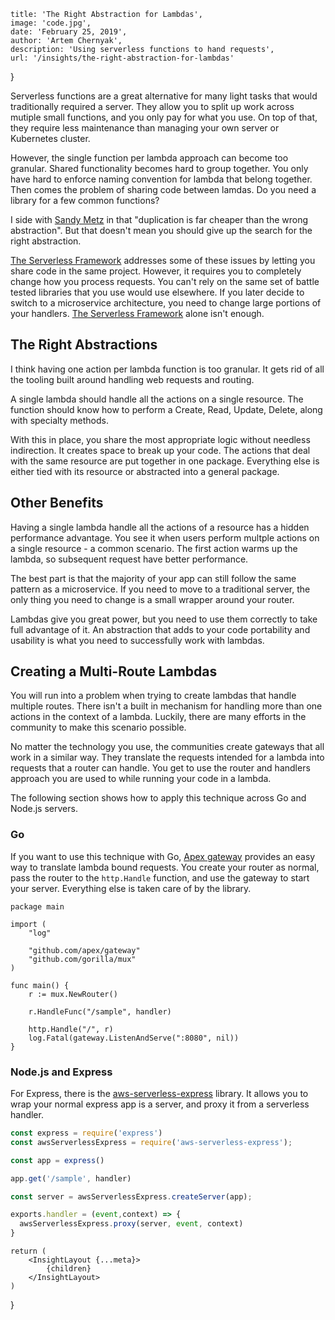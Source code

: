 
    title: 'The Right Abstraction for Lambdas',
    image: 'code.jpg',
    date: 'February 25, 2019',
    author: 'Artem Chernyak',
    description: 'Using serverless functions to hand requests',
    url: '/insights/the-right-abstraction-for-lambdas'
}

<!-- *{{page.author}} - {{page.date | date: "%b %d, %Y"}}* -->

Serverless functions are a great alternative for many light tasks that would traditionally required a server. They allow you to split up work across mutiple small functions, and you only pay for what you use. On top of that, they require less maintenance than managing your own server or Kubernetes cluster.

However, the single function per lambda approach can become too granular. Shared functionality becomes hard to group together. You only have hard to enforce naming convention for lambda that belong together. Then comes the problem of sharing code between lamdas. Do you need a library for a few common functions?

I side with [Sandy Metz](https://www.sandimetz.com/blog/2016/1/20/the-wrong-abstraction) in that "duplication is far cheaper than the wrong abstraction". But that doesn't mean you should give up the search for the right abstraction.

[The Serverless Framework](https://serverless.com/) addresses some of these issues by letting you share code in the same project. However, it requires you to completely change how you process requests. You can't rely on the same set of battle tested libraries that you use would use elsewhere. If you later decide to switch to a microservice architecture, you need to change large portions of your handlers. [The Serverless Framework](https://serverless.com/) alone isn't enough.

## The Right Abstractions

I think having one action per lambda function is too granular. It gets rid of all the tooling built around handling web requests and routing.

A single lambda should handle all the actions on a single resource. The function should know how to perform a Create, Read, Update, Delete, along with specialty methods.

With this in place, you share the most appropriate logic without needless indirection. It creates space to break up your code. The actions that deal with the same resource are put together in one package. Everything else is either tied with its resource or abstracted into a general package.

## Other Benefits

Having a single lambda handle all the actions of a resource has a hidden performance advantage. You see it when users perform multple actions on a single resource - a common scenario. The first action warms up the lambda, so subsequent request have better performance.

The best part is that the majority of your app can still follow the same pattern as a microservice. If you need to move to a traditional server, the only thing you need to change is a small wrapper around your router.

Lambdas give you great power, but you need to use them correctly to take full advantage of it. An abstraction that adds to your code portability and usability is what you need to successfully work with lambdas.

## Creating a Multi-Route Lambdas

You will run into a problem when trying to create lambdas that handle multiple routes. There isn't a built in mechanism for handling more than one actions in the context of a lambda. Luckily, there are many efforts in the community to make this scenario possible.

No matter the technology you use, the communities create gateways that all work in a similar way. They translate the requests intended for a lambda into requests that a router can handle. You get to use the router and handlers approach you are used to while running your code in a lambda.

The following section shows how to apply this technique across Go and Node.js servers.

### Go

If you want to use this technique with Go, [Apex gateway](https://github.com/apex/gateway) provides an easy way to translate lambda bound requests. You create your router as normal, pass the router to the `http.Handle` function, and use the gateway to start your server. Everything else is taken care of by the library.

```golang
package main

import (
    "log"

    "github.com/apex/gateway"
    "github.com/gorilla/mux"
)

func main() {
    r := mux.NewRouter()

    r.HandleFunc("/sample", handler)

    http.Handle("/", r)
    log.Fatal(gateway.ListenAndServe(":8080", nil))
}
```

### Node.js and Express

For Express, there is the [aws-serverless-express](https://github.com/awslabs/aws-serverless-express) library. It allows you to wrap your normal express app is a server, and proxy it from a serverless handler.

```js
const express = require('express')
const awsServerlessExpress = require('aws-serverless-express');

const app = express()

app.get('/sample', handler)

const server = awsServerlessExpress.createServer(app);

exports.handler = (event,context) => {
  awsServerlessExpress.proxy(server, event, context)
}
```

    return (
        <InsightLayout {...meta}>
            {children}
        </InsightLayout>
    )
}
